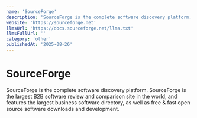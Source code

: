 ```yaml
---
name: 'SourceForge'
description: 'SourceForge is the complete software discovery platform. SourceForge is the largest B2B software review and comparison site in the world, and features the largest business software directory, as well as free & fast open source software downloads and development.'
website: 'https://sourceforge.net'
llmsUrl: 'https://docs.sourceforge.net/llms.txt'
llmsFullUrl: ''
category: 'other'
publishedAt: '2025-08-26'
---
```


# SourceForge

SourceForge is the complete software discovery platform. SourceForge is the largest B2B software review and comparison site in the world, and features the largest business software directory, as well as free & fast open source software downloads and development.
